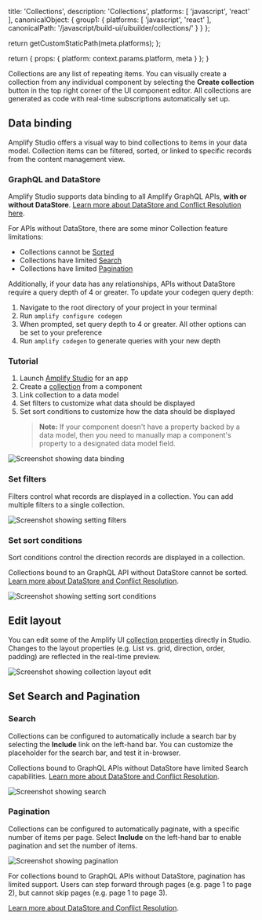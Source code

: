                   
  title: 'Collections',
  description: 'Collections',
  platforms: [
    'javascript',
    'react'
  ],
  canonicalObject: {
    group1: {
      platforms: [
        'javascript',
        'react'
      ],
      canonicalPath: '/javascript/build-ui/uibuilder/collections/'
    }
  }
};

  return getCustomStaticPath(meta.platforms);
};

  return {
    props: {
      platform: context.params.platform,
      meta
    }
  };
}
          

Collections are any list of repeating items. You can visually create a collection from any individual component by selecting the **Create collection** button in the top right corner of the UI component editor. All collections are generated as code with real-time subscriptions automatically set up.

## Data binding

Amplify Studio offers a visual way to bind collections to items in your data model. Collection items can be filtered, sorted, or linked to specific records from the content management view.

### GraphQL and DataStore

Amplify Studio supports data binding to all Amplify GraphQL APIs, **with or without DataStore**. [Learn more about DataStore and Conflict Resolution here](/[platform]/tools/console/data/data-model/#datastore-and-graphql). 

For APIs without DataStore, there are some minor Collection feature limitations: 
- Collections cannot be [Sorted](#set-sort-conditions)
- Collections have limited [Search](#set-search-and-pagination)
- Collections have limited [Pagination](#set-search-and-pagination)

Additionally, if your data has any relationships, APIs without DataStore require a query depth of 4 or greater. To update your codegen query depth:
1. Navigate to the root directory of your project in your terminal
1. Run `amplify configure codegen`
1. When prompted, set query depth to 4 or greater. All other options can be set to your preference
1. Run `amplify codegen` to generate queries with your new depth

### Tutorial

1. Launch [Amplify Studio](/[platform]/tools/console/adminui/start/#logging-in-and-creating-an-app) for an app
2. Create a [collection](/[platform]/tools/console/tutorial/collections/) from a component
3. Link collection to a data model
4. Set filters to customize what data should be displayed
5. Set sort conditions to customize how the data should be displayed
   > **Note:** If your component doesn't have a property backed by a data model, then you need to manually map a component's property to a designated data model field.

![Screenshot showing data binding](/images/console/ui-collections-databind.png)

### Set filters

Filters control what records are displayed in a collection. You can add multiple filters to a single collection.

![Screenshot showing setting filters](/images/console/ui-collections-set-filters.png)

### Set sort conditions

Sort conditions control the direction records are displayed in a collection.

<Callout warning>

Collections bound to an GraphQL API without DataStore cannot be sorted. [Learn more about DataStore and Conflict Resolution](/[platform]/tools/console/data/data-model/#datastore-and-graphql).

</Callout>

![Screenshot showing setting sort conditions](/images/console/ui-collections-set-sort-conditions.png)

## Edit layout

You can edit some of the Amplify UI [collection properties](https://ui.docs.amplify.aws/react/components/collection) directly in Studio. Changes to the layout properties (e.g. List vs. grid, direction, order, padding) are reflected in the real-time preview.

![Screenshot showing collection layout edit](/images/console/ui-collections-layout.png)

## Set Search and Pagination

### Search

Collections can be configured to automatically include a search bar by selecting the **Include** link on the left-hand bar. You can customize the placeholder for the search bar, and test it in-browser.

<Callout warning>

Collections bound to GraphQL APIs without DataStore have limited Search capabilities. [Learn more about DataStore and Conflict Resolution](/[platform]/tools/console/data/data-model/#datastore-and-graphql).

</Callout>


![Screenshot showing search](/images/console/ui-collections-search.png)

### Pagination

Collections can be configured to automatically paginate, with a specific number of items per page. Select **Include** on the left-hand bar to enable pagination and set the number of items. 

![Screenshot showing pagination](/images/console/ui-collections-pagination.png)

For collections bound to GraphQL APIs without DataStore, pagination has limited support. Users can step forward through pages (e.g. page 1 to page 2), but cannot skip pages (e.g. page 1 to page 3). 

[Learn more about DataStore and Conflict Resolution](/[platform]/tools/console/data/data-model/#datastore-and-graphql).
